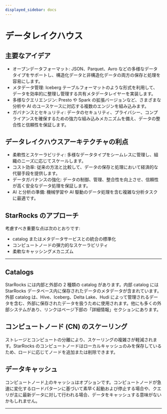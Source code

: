 ```yaml
---
displayed_sidebar: docs
---
```


# データレイクハウス

<DataLakeIntro />

## 主要なアイデア

- オープンデータフォーマット: JSON、Parquet、Avro などの多様なデータタイプをサポートし、構造化データと非構造化データの両方の保存と処理を容易にします。
- メタデータ管理: Iceberg テーブルフォーマットのような形式を利用して、データを効率的に整理し管理する共有メタデータレイヤーを実装します。
- 多様なクエリエンジン: Presto や Spark の拡張バージョンなど、さまざまな分析や AI のユースケースに対応する複数のエンジンを組み込みます。
- ガバナンスとセキュリティ: データのセキュリティ、プライバシー、コンプライアンスを確保するための強力な組み込みメカニズムを備え、データの整合性と信頼性を保証します。

## データレイクハウスアーキテクチャの利点

- 柔軟性とスケーラビリティ: 多様なデータタイプをシームレスに管理し、組織のニーズに応じてスケールします。
- コスト効率: 従来の方法と比較して、データの保存と処理において経済的な代替手段を提供します。
- データガバナンスの強化: データの制御、管理、整合性を向上させ、信頼性が高く安全なデータ処理を保証します。
- AI と分析の準備: 機械学習や AI 駆動のデータ処理を含む複雑な分析タスクに最適です。

## StarRocks のアプローチ

考慮すべき重要な点は次のとおりです:

- catalog またはメタデータサービスとの統合の標準化
- コンピュートノードの弾力的なスケーラビリティ
- 柔軟なキャッシングメカニズム

---

## Catalogs

StarRocks には内部と外部の 2 種類の catalog があります。内部 catalog には StarRocks データベース内に保存されたデータのメタデータが含まれています。外部 catalog は、Hive、Iceberg、Delta Lake、Hudi によって管理されるデータを含む、外部に保存されたデータを扱うために使用されます。他にも多くの外部システムがあり、リンクはページ下部の「詳細情報」セクションにあります。

## コンピュートノード (CN) のスケーリング

ストレージとコンピュートの分離により、スケーリングの複雑さが軽減されます。StarRocks のコンピュートノードはローカルキャッシュのみを保存しているため、ロードに応じてノードを追加または削除できます。

## データキャッシュ

コンピュートノード上のキャッシュはオプションです。コンピュートノードが急速に変化するロードパターンに基づいて素早く起動および停止する場合や、クエリが主に最新データに対して行われる場合、データをキャッシュする意味がないかもしれません。

---


<DocCardList />